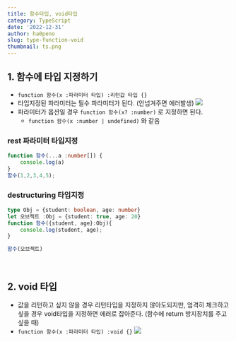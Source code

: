 ```yaml
---
title: 함수타입, void타입
category: TypeScript
date: '2022-12-31'
author: ha0peno
slug: type-function-void
thumbnail: ts.png
---
```


## 1. 함수에 타입 지정하기
- `function 함수(x :파라미터 타입) :리턴값 타입 {}`
- 타입지정된 파라미터는 필수 파라미터가 된다. (안넘겨주면 에러발생)
![](https://velog.velcdn.com/images/ha0/post/45eb033d-7f6e-4e2f-91cc-56be660ee2f3/image.png)
- 파라미터가 옵션일 경우 `function 함수(x? :number)` 로 지정하면 된다.
	- `function 함수(x :number | undefined)` 와 같음
### rest 파라미터 타입지정
```ts
function 함수(...a :number[]) {
	console.log(a)
}
함수(1,2,3,4,5);
```

### destructuring 타입지정
```ts
type Obj = {student: boolean, age: number}
let 오브젝트 :Obj = {student: true, age: 20}
function 함수({student, age}:Obj){
	console.log(student, age);
}

함수(오브젝트)
```

<br/>

## 2. void 타입
- 값을 리턴하고 싶지 않을 경우 리턴타입을 지정하지 않아도되지만, 엄격히 체크하고 싶을 경우 void타입을 지정하면 에러로 잡아준다. (함수에 return 방지장치를 주고 싶을 때)
- `function 함수(x :파라미터 타입) :void {}`
![](https://velog.velcdn.com/images/ha0/post/92d5e911-e9f6-4885-9812-11ebecb95a0a/image.png)




